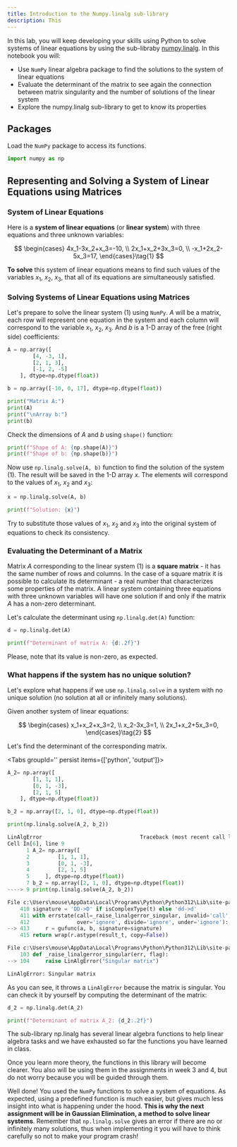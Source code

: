 ```yaml
---
title: Introduction to the Numpy.linalg sub-library
description: This 
---
```


In this lab, you will keep developing your skills using Python to solve systems of linear equations by using the sub-libraby [numpy.linalg](https://numpy.org/doc/stable/reference/routines.linalg.html). In this notebook you will:

- Use `NumPy` linear algebra package to find the solutions to the system of linear equations
- Evaluate the determinant of the matrix to see again the connection between matrix singularity and the number of solutions of the linear system
- Explore the numpy.linalg sub-library to get to know its properties

## Packages

Load the `NumPy` package to access its functions.

```py
import numpy as np 
```

## Representing and Solving a System of Linear Equations using Matrices

### System of Linear Equations

Here is a **system of linear equations** (or **linear system**) with three equations and three unknown variables:


$$
\begin{cases} 
4x_1-3x_2+x_3=-10, \\ 2x_1+x_2+3x_3=0, \\ -x_1+2x_2-5x_3=17, \end{cases}\tag{1}
$$

**To solve** this system of linear equations means to find such values of the variables $x_1$, $x_2$, $x_3$, that all of its equations are simultaneously satisfied.

### Solving Systems of Linear Equations using Matrices

Let's prepare to solve the linear system $(1)$ using `NumPy`. $A$ will be a matrix, each row will represent one equation in the system and each column will correspond to the variable $x_1$, $x_2$, $x_3$. And $b$ is a 1-D array of the free (right side) coefficients:

```py
A = np.array([
        [4, -3, 1],
        [2, 1, 3],
        [-1, 2, -5]
    ], dtype=np.dtype(float))

b = np.array([-10, 0, 17], dtype=np.dtype(float))

print("Matrix A:")
print(A)
print("\nArray b:")
print(b)
```

Check the dimensions of $A$ and $b$ using `shape()` function:

```py
print(f"Shape of A: {np.shape(A)}")
print(f"Shape of b: {np.shape(b)}")
```

Now use `np.linalg.solve(A, b)` function to find the solution of the system $(1)$. The result will be saved in the 1-D array $x$. The elements will correspond to the values of $x_1$, $x_2$ and $x_3$:

```py
x = np.linalg.solve(A, b)

print(f"Solution: {x}")
```

Try to substitute those values of $x_1$, $x_2$ and $x_3$ into the original system of equations to check its consistency.

### Evaluating the Determinant of a Matrix

Matrix $A$ corresponding to the linear system $(1)$ is a **square matrix** - it has the same number of rows and columns. In the case of a square matrix it is possible to calculate its determinant - a real number that characterizes some properties of the matrix. A linear system containing three equations with three unknown variables will have one solution if and only if the matrix $A$ has a non-zero determinant.

Let's calculate the determinant using `np.linalg.det(A)` function:

```py
d = np.linalg.det(A)

print(f"Determinant of matrix A: {d:.2f}")
```
<Callout>
Please, note that its value is non-zero, as expected.
</Callout>

### What happens if the system has no unique solution?

Let's explore what happens if we use `np.linalg.solve` in a system with no unique solution (no solution at all or infinitely many solutions).

Given another system of linear equations:

$$
\begin{cases} 
x_1+x_2+x_3=2, \\ x_2-3x_3=1, \\ 2x_1+x_2+5x_3=0, \end{cases}\tag{2}
$$

Let's find the determinant of the corresponding matrix.


<Tabs groupId='' persist items={['python', 'output']}>

```py tab="python"
A_2= np.array([
        [1, 1, 1],
        [0, 1, -3],
        [2, 1, 5]
    ], dtype=np.dtype(float))

b_2 = np.array([2, 1, 0], dtype=np.dtype(float))

print(np.linalg.solve(A_2, b_2))
```

```py tab="output"
LinAlgError                               Traceback (most recent call last)
Cell In[6], line 9
      1 A_2= np.array([
      2         [1, 1, 1],
      3         [0, 1, -3],
      4         [2, 1, 5]
      5     ], dtype=np.dtype(float))
      7 b_2 = np.array([2, 1, 0], dtype=np.dtype(float))
----> 9 print(np.linalg.solve(A_2, b_2))

File c:\Users\mouse\AppData\Local\Programs\Python\Python312\Lib\site-packages\numpy\linalg\_linalg.py:413, in solve(a, b)
    410 signature = 'DD->D' if isComplexType(t) else 'dd->d'
    411 with errstate(call=_raise_linalgerror_singular, invalid='call',
    412               over='ignore', divide='ignore', under='ignore'):
--> 413     r = gufunc(a, b, signature=signature)
    415 return wrap(r.astype(result_t, copy=False))

File c:\Users\mouse\AppData\Local\Programs\Python\Python312\Lib\site-packages\numpy\linalg\_linalg.py:104, in _raise_linalgerror_singular(err, flag)
    103 def _raise_linalgerror_singular(err, flag):
--> 104     raise LinAlgError("Singular matrix")

LinAlgError: Singular matrix
```

</Tabs>

As you can see, it throws a `LinAlgError` because the matrix is singular. You can check it by yourself by computing the determinant of the matrix:

```py
d_2 = np.linalg.det(A_2)

print(f"Determinant of matrix A_2: {d_2:.2f}")
```
The sub-library np.linalg has several linear algebra functions to help linear algebra tasks and we have exhausted so far the functions you have learned in class. 

Once you learn more theory, the functions in this library will become clearer. You also will be using them in the assignments in week 3 and 4, but do not worry because you will be guided through them.

Well done! You used the `NumPy` functions to solve a system of equations. As expected, using a predefined function is much easier, but gives much less insight into what is happening under the hood. **This is why the next assignment will be in Gaussian Elimination, a method to solve linear systems**. Remember that `np.linalg.solve` gives an error if there are no or infinitely many solutions, thus when implementing it you will have to think carefully so not to make your program crash!